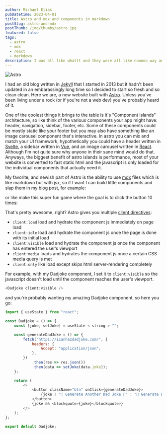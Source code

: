 ```yaml
---
author: Michael Elias
pubDatetime: 2023-04-01
title: Astro and mdx and components in markdown
postSlug: astro-and-mdx
postThumb: /img/thumbs/astro.jpg
featured: false
tags:
  - astro
  - mdx
  - react
  - markdown
description: I was all like whattt and they were all like nooooo way and I was like yessss and they were all like bruhhhhhh and I was like...
---
```



<img src="/astro.svg" alt="Astro" class="float-right m-4 w-1/4" />

I had an old blog written in [Jekyll](https://jekyllrb.com/) that I started in 2013 but it hadn't been updated in an embarassingly long time so I decided to start so fresh and so clean clean. Here we are, a new website built with [Astro](https://astro.build/). Unless you've been living under a rock (or if you're not a web dev) you've probably heard of it.

One of the coolest things it brings to the table is it's "Component Islands" architecture, so like think of the various components your app might have: header, navigation, sidebar, footer, etc. Some of these components could be mostly static like your footer but you may also have something like an image carousel component that's interactive. In astro you can mix and match your UI framework, hypothetically you could have a header written in [Svelte](https://svelte.dev/), a sidebar written in [Vue](https://vuejs.org/), and an image carousel written in [React](https://react.dev/). Although I'm not quite sure why anyone in their sane mind would do that. Anyways, the biggest benefit of astro islands is performance, most of your website is converted to fast static html and the javascript is only loaded for the individual components that actually need it.

My favorite, and newish part of Astro is the ability to use [mdx](https://mdxjs.com/) files which is like markdown but with jsx, so if I want I can build little components and slap them in my blog post, for example:

<Dadjoke client:visible />

or like make this super fun game where the goal is to click the button 10 times:

<DumbButton client:visible />

That's pretty awesome, right? Astro gives you multiple [client directives](https://docs.astro.build/en/reference/directives-reference/#client-directives):

- `client:load` load and hydrate the component js immediately on page load
- `client:idle` load and hydrate the component js once the page is done with its initial load
- `client:visible` load and hydrate the component js once the component has entered the user’s viewport
- `client:media` loads and hydrates the component js once a certain CSS media query is met
- `client:only` like load except skips html server-rendering completely

For example, with my Dadjoke component, I set it to `client:visible` so the javascript doesn't load until the component reaches the user's viewport.

```js filename="Dadjoke.tsx"
<Dadjoke client:visible />
```

and you're probably wanting my amazing Dadjoke component, so here you go:

```js filename="Dadjoke.tsx"
import { useState } from "react";

const Dadjoke = () => {
	const [joke, setJoke] = useState < string > "";

	const generateDadJoke = () => {
		fetch("https://icanhazdadjoke.com/", {
			headers: {
				Accept: "application/json",
			},
		})
			.then(res => res.json())
			.then(data => setJoke(data.joke));
	};

	return (
		<>
			<button className="btn" onClick={generateDadJoke}>
				{joke ? "👴 Generate Another Dad Joke 🤪" : "👴 Generate Dad Joke 👴"}
			</button>
			{joke && <blockquote>{joke}</blockquote>}
		</>
	);
};

export default Dadjoke;
```

